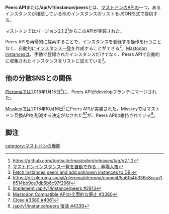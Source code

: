'''Peers API'''または'''/api/v1/instance/peers'''とは、[[Mastodon|マストドン]]のAPIの一つ。あるインスタンスが接続している他のインスタンスのリストをJSON形式で提供する。

マストドンではバージョン2.1.2<ref>https://github.com/tootsuite/mastodon/releases/tag/v2.1.2</ref>からこのAPIが実装された。

Peers APIを再帰的に探索することで、インスタンスを登録する操作を行うことなく、自動的に[[インスタンスの一覧を提供するウェブサイト|インスタンス一覧]]を作成することができる<ref>[https://hakabahitoyo.wordpress.com/2018/01/15/peers-api/ マストドンインスタンス一覧を自動で作る – 墓場人夜]</ref>。[[Mastodon Instances]]は、手動で登録されたインスタンスだけでなく、Peers APIで自動的に収集されたインスタンスをリストに加えている<ref>[https://github.com/TheKinrar/mastodon-instances/commit/7d06acfb41a6da0b396badb61d7803a220fb90ee Fetch instances peers and add unknown instances to DB.]</ref>。

==他の分散SNSとの関係==
[[Pleroma]]では2018年1月15日<ref>https://git.pleroma.social/pleroma/pleroma/commit/5a6f54b336c8cca7f6514bb9ce7db5b6c97f296f</ref>に、Peers APIがdevelopブランチにマージされた。

[[Misskey]]では2018年10月16日<ref>[https://github.com/syuilo/misskey/pull/2913 Implement /api/v1/instance/peers #2913]</ref>にPeers APIが実装された。Misskeyではマストドン互換APIを削減する決定がなされた<ref>[https://github.com/syuilo/misskey/issues/3380 Mastodon Compatible APIの全面的な廃止 #3380]</ref><ref>[https://github.com/syuilo/misskey/pull/4061 Close #3380 #4061]</ref>が、Peers APIは維持されている<ref>[https://github.com/syuilo/misskey/pull/4339 /api/v1/instance/peers 復活 #4339]</ref>。

==脚注==
<references />

[[category:マストドンの機能]]
{{DEFAULTSORT:peersapi}}